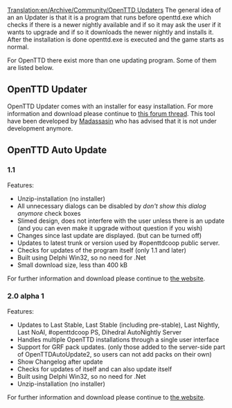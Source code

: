 [[Translation:en/Archive/Community/OpenTTD Updaters]]
The general idea of an an Updater is that it is a program that runs before openttd.exe which checks if there is a newer nightly available and if so it may ask the user if it wants to upgrade and if so it downloads the newer nightly and installs it. After the installation is done openttd.exe is executed and the game starts as normal. 

For OpenTTD there exist more than one updating program. Some of them are listed below.


== OpenTTD Updater ==
OpenTTD Updater comes with an installer for easy installation. For more information and download please continue to [http://www.tt-forums.net/viewtopic.php?p=608777#p608777 this forum thread]. This tool have been developed by [http://www.tt-forums.net/memberlist.php?mode=viewprofile&u=15409 Madassasin] who has advised that it is not under development anymore.

== OpenTTD Auto Update ==
=== 1.1 ===
Features:
* Unzip-installation (no installer)
* All unnecessary dialogs can be disabled by ''don't show this dialog anymore'' check boxes
* Slimed design, does not interfere with the user unless there is an update (and you can even make it upgrade without question if you wish)
* Changes since last update are displayed. (but can be turned off)
* Updates to latest trunk or version used by #openttdcoop public server.
* Checks for updates of the program itself (only 1.1 and later)
* Built using Delphi Win32, so no need for .Net
* Small download size, less than 400 kB

For further information and download please continue to [http://users.tt-forums.net/ottdau/ the website].

=== 2.0 alpha 1 ===
Features:
* Updates to Last Stable, Last Stable (including pre-stable), Last Nightly, Last NoAI, #openttdcoop PS, Dihedral AutoNightly Server
* Handles multiple OpenTTD installations through a single user interface
* Support for GRF pack updates. (only those added to the server-side part of OpenTTDAutoUpdate2, so users can not add packs on their own)
* Show Changelog after update
* Checks for updates of itself and can also update itself
* Built using Delphi Win32, so no need for .Net
* Unzip-installation (no installer)

For further information and download please continue to [http://users.tt-forums.net/ottdau/ the website].
